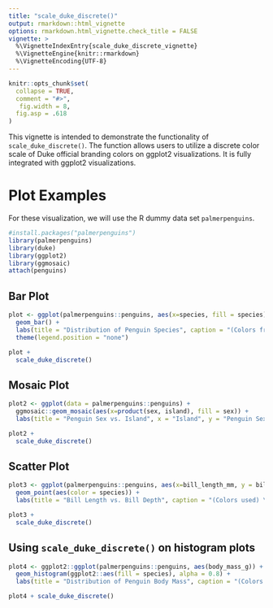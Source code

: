 ```yaml
---
title: "scale_duke_discrete()"
output: rmarkdown::html_vignette
options: rmarkdown.html_vignette.check_title = FALSE
vignette: >
  %\VignetteIndexEntry{scale_duke_discrete_vignette}
  %\VignetteEngine{knitr::rmarkdown}
  %\VignetteEncoding{UTF-8}
---
```


```r
knitr::opts_chunk$set(
  collapse = TRUE,
  comment = "#>",
   fig.width = 8,
  fig.asp = .618
)
```

This vignette is intended to demonstrate the functionality of `scale_duke_discrete()`. The function allows users to utilize a discrete color scale of Duke official branding colors on ggplot2 visualizations. It is fully integrated with ggplot2 visualizations.

# Plot Examples

For these visualization, we will use the R dummy data set `palmerpenguins`.

```r
#install.packages("palmerpenguins")
library(palmerpenguins)
library(duke)
library(ggplot2)
library(ggmosaic)
attach(penguins)
```

## Bar Plot

```r
plot <- ggplot(palmerpenguins::penguins, aes(x=species, fill = species)) +
  geom_bar() +
  labs(title = "Distribution of Penguin Species", caption = "(Colors from left to right) \n Duke Royal Blue, Duke Navy Blue, Copper", x = "Species", y = "Count") +
  theme(legend.position = "none")

plot +
  scale_duke_discrete()
```

## Mosaic Plot 

```r
plot2 <- ggplot(data = palmerpenguins::penguins) +
  ggmosaic::geom_mosaic(aes(x=product(sex, island), fill = sex)) +
  labs(title = "Penguin Sex vs. Island", x = "Island", y = "Penguin Sex", caption = "(Color from top to bottom) \n Granite, Duke Navy Blue, Duke Royal Blue")

plot2 +
  scale_duke_discrete()
```
## Scatter Plot

```r
plot3 <- ggplot(palmerpenguins::penguins, aes(x=bill_length_mm, y = bill_depth_mm)) +
  geom_point(aes(color = species)) +
  labs(title = "Bill Length vs. Bill Depth", caption = "(Colors used) \n Duke Royal Blue, Duke Navy Blue, Copper", x = "Bill Length (mm)", y = "Bill Depth (mm)")

plot3 + 
  scale_duke_discrete()
```
## Using `scale_duke_discrete()` on histogram plots 

```r
plot4 <- ggplot2::ggplot(palmerpenguins::penguins, aes(body_mass_g)) +
  geom_histogram(ggplot2::aes(fill = species), alpha = 0.8) +
  labs(title = "Distribution of Penguin Body Mass", caption = "(Colors used) \n Duke Royal Blue, Duke Navy Blue, Copper", x = "Body Mass (g)", y = "Count")

plot4 + scale_duke_discrete()
```

